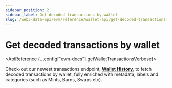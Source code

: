 ```yaml
---
sidebar_position: 2
sidebar_label: Get decoded transactions by wallet
slug: /web3-data-api/evm/reference/wallet-api/get-decoded-transactions-by-wallet
---
```



# Get decoded transactions by wallet



<ApiReference {...config["evm-docs"].getWalletTransactionsVerbose}>
  <Admonition type="info" title="New Endpoint Available 🤩">
    <p>
      Check-out our newest transactions endpoint, <b><a href="/web3-data-api/evm/reference/wallet-api/get-wallet-history">Wallet History</a></b>, to fetch decoded transactions by wallet, fully enriched with metadata, labels and categories (such as Mints, Burns, Swaps etc).
    </p>
  </Admonition>
</ApiReference>
